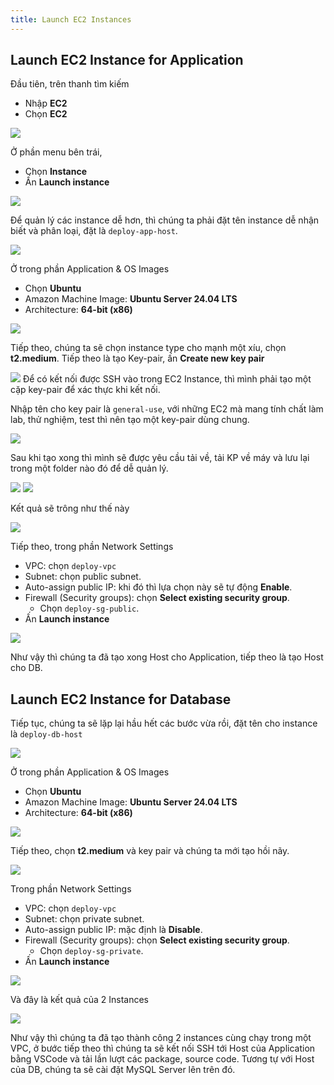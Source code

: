 ```yaml
---
title: Launch EC2 Instances
---
```


## Launch EC2 Instance for Application

Đầu tiên, trên thanh tìm kiếm

- Nhập **EC2**
- Chọn **EC2**

<Image src="/assets/preparation/2.2.1.png" />

Ở phần menu bên trái,

- Chọn **Instance**
- Ấn **Launch instance**

<Image src="/assets/preparation/2.2.2.png" />

Để quản lý các instance dễ hơn, thì chúng ta phải đặt tên instance dễ nhận biết và phân loại, đặt là `deploy-app-host`.

<Image src="/assets/preparation/2.2.3.png" />

Ở trong phần Application & OS Images

- Chọn **Ubuntu**
- Amazon Machine Image: **Ubuntu Server 24.04 LTS**
- Architecture: **64-bit (x86)**

<Image src="/assets/preparation/2.2.4.png" />

Tiếp theo, chúng ta sẽ chọn instance type cho mạnh một xíu, chọn **t2.medium**. Tiếp theo là tạo Key-pair, ấn **Create new key pair**

<Image src="/assets/preparation/2.2.5.png" />

<Notice>
  Để có kết nối được SSH vào trong EC2 Instance, thì mình phải tạo một cặp
  key-pair để xác thực khi kết nối.
</Notice>

Nhập tên cho key pair là `general-use`, với những EC2 mà mang tính chất làm lab, thử nghiệm, test thì nên tạo một key-pair dùng chung.

<Image src="/assets/preparation/2.2.6.png" />

Sau khi tạo xong thì mình sẽ được yêu cầu tải về, tải KP về máy và lưu lại trong một folder nào đó để dễ quản lý.

<Image src="/assets/preparation/2.2.7.png" />

<Image src="/assets/preparation/2.2.8.png" />

Kết quả sẽ trông như thế này

<Image src="/assets/preparation/2.2.9.png" />

Tiếp theo, trong phần Network Settings

- VPC: chọn `deploy-vpc`
- Subnet: chọn public subnet.
- Auto-assign public IP: khi đó thì lựa chọn này sẽ tự động **Enable**.
- Firewall (Security groups): chọn **Select existing security group**.
  - Chọn `deploy-sg-public`.
- Ấn **Launch instance**

<Image src="/assets/preparation/2.2.10.png" />

Như vậy thì chúng ta đã tạo xong Host cho Application, tiếp theo là tạo Host cho DB.

## Launch EC2 Instance for Database

Tiếp tục, chúng ta sẽ lặp lại hầu hết các bước vừa rồi, đặt tên cho instance là `deploy-db-host`

<Image src="/assets/preparation/2.2.11.png" />

Ở trong phần Application & OS Images

- Chọn **Ubuntu**
- Amazon Machine Image: **Ubuntu Server 24.04 LTS**
- Architecture: **64-bit (x86)**

<Image src="/assets/preparation/2.2.12.png" />

Tiếp theo, chọn **t2.medium** và key pair và chúng ta mới tạo hồi nãy.

<Image src="/assets/preparation/2.2.14.png" />

Trong phần Network Settings

- VPC: chọn `deploy-vpc`
- Subnet: chọn private subnet.
- Auto-assign public IP: mặc định là **Disable**.
- Firewall (Security groups): chọn **Select existing security group**.
  - Chọn `deploy-sg-private`.
- Ấn **Launch instance**

<Image src="/assets/preparation/2.2.15.png" />

Và đây là kết quả của 2 Instances

<Image src="/assets/preparation/2.2.16.png" />

Như vậy thì chúng ta đã tạo thành công 2 instances cùng chạy trong một VPC, ở bước tiếp theo thì chúng ta sẽ kết nối SSH tới Host của Application bằng VSCode và tải lần lượt các package, source code. Tương tự với Host của DB, chúng ta sẽ cài đặt MySQL Server lên trên đó.
